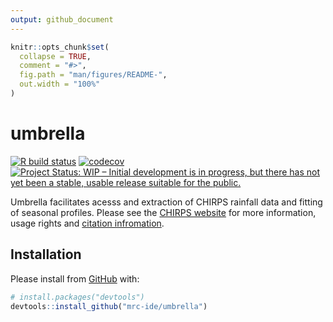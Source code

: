 ---
output: github_document
---

<!-- README.md is generated from README.Rmd. Please edit that file -->

```{r, include = FALSE}
knitr::opts_chunk$set(
  collapse = TRUE,
  comment = "#>",
  fig.path = "man/figures/README-",
  out.width = "100%"
)
```

# umbrella

<!-- badges: start -->
[![R build status](https://github.com/mrc-ide/umbrella/workflows/R-CMD-check/badge.svg)](https://github.com/mrc-ide/umbrella/actions)
[![codecov](https://codecov.io/gh/mrc-ide/umbrella/branch/master/graph/badge.svg)](https://codecov.io/gh/mrc-ide/umbrella)
[![Project Status: WIP – Initial development is in progress, but there has not yet been a stable, usable release suitable for the public.](https://www.repostatus.org/badges/latest/wip.svg)](https://www.repostatus.org/#wip)
<!-- badges: end -->

Umbrella facilitates acesss and extraction of CHIRPS rainfall data and 
fitting of seasonal profiles. Please see the [CHIRPS website](https://www.chc.ucsb.edu/data/chirps) for more information, usage rights and 
[citation infromation](http://legacy.chg.ucsb.edu/data/chirps/#_Citations).

## Installation

Please install from [GitHub](https://github.com/) with:

``` r
# install.packages("devtools")
devtools::install_github("mrc-ide/umbrella")
```
